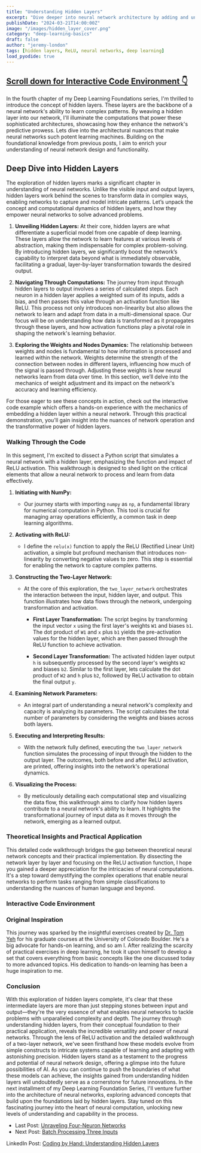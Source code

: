 ```yaml
---
title: "Understanding Hidden Layers"
excerpt: "Dive deeper into neural network architecture by adding and understanding the computations involved in a hidden layer, laying the groundwork for more complex networks."
publishDate: "2024-03-21T14:00:00Z"
image: "/images/hidden_layer_cover.png"
category: "deep-learning-basics"
draft: false
author: "jeremy-london"
tags: [hidden layers, ReLU, neural networks, deep learning]
load_pyodide: true
---
```



<h2>
  <a href="#interactive-code-environment" class="m-0 text-blue-100 dark:text-orange-400 no-underline bg-gradient-to-r from-blue-200 to-blue-100 dark:from-orange-800 dark:to-orange-900 bg-[length:0px_10px] bg-left-bottom bg-no-repeat transition-[background-size] duration-500 hover:bg-[length:100%_3px] group-hover:bg-[length:100%_10px]">
    <span>Scroll down for Interactive Code Environment 👇</span>
  </a>
</h2>

In the fourth chapter of my Deep Learning Foundations series, I'm thrilled to introduce the concept of hidden layers. These layers are the backbone of a neural network's ability to learn complex patterns. By weaving a hidden layer into our network, I'll illuminate the computations that power these sophisticated architectures, showcasing how they enhance the network's predictive prowess. Lets dive into the architectural nuances that make neural networks such potent learning machines. Building on the foundational knowledge from previous posts, I aim to enrich your understanding of neural network design and functionality.

## Deep Dive into Hidden Layers

The exploration of hidden layers marks a significant chapter in understanding of neural networks. Unlike the visible input and output layers, hidden layers work behind the scenes to transform data in complex ways, enabling networks to capture and model intricate patterns. Let’s unpack the concept and computational dynamics of hidden layers, and how they empower neural networks to solve advanced problems.

1. **Unveiling Hidden Layers:** At their core, hidden layers are what differentiate a superficial model from one capable of deep learning. These layers allow the network to learn features at various levels of abstraction, making them indispensable for complex problem-solving. By introducing hidden layers, we significantly boost the network’s capability to interpret data beyond what is immediately observable, facilitating a gradual, layer-by-layer transformation towards the desired output.
   
2. **Navigating Through Computations:** The journey from input through hidden layers to output involves a series of calculated steps. Each neuron in a hidden layer applies a weighted sum of its inputs, adds a bias, and then passes this value through an activation function like ReLU. This process not only introduces non-linearity but also allows the network to learn and adapt from data in a multi-dimensional space. Our focus will be on understanding how data is transformed as it propagates through these layers, and how activation functions play a pivotal role in shaping the network's learning behavior.
   
3. **Exploring the Weights and Nodes Dynamics:** The relationship between weights and nodes is fundamental to how information is processed and learned within the network. Weights determine the strength of the connection between nodes in different layers, influencing how much of the signal is passed through. Adjusting these weights is how neural networks learn from data over time. In this section, we’ll delve into the mechanics of weight adjustment and its impact on the network's accuracy and learning efficiency.

For those eager to see these concepts in action, check out the interactive code example which offers a hands-on experience with the mechanics of embedding a hidden layer within a neural network. Through this practical demonstration, you'll gain insight into the nuances of network operation and the transformative power of hidden layers.

### Walking Through the Code

In this segment, I'm excited to dissect a Python script that simulates a neural network with a hidden layer, emphasizing the function and impact of ReLU activation. This walkthrough is designed to shed light on the critical elements that allow a neural network to process and learn from data effectively.

1. **Initiating with NumPy:**
   - Our journey starts with importing `numpy` as `np`, a fundamental library for numerical computation in Python. This tool is crucial for managing array operations efficiently, a common task in deep learning algorithms.

2. **Activating with ReLU:**
   - I define the `relu(x)` function to apply the ReLU (Rectified Linear Unit) activation, a simple but profound mechanism that introduces non-linearity by converting negative values to zero. This step is essential for enabling the network to capture complex patterns.

3. **Constructing the Two-Layer Network:**
   - At the core of this exploration, the `two_layer_network` orchestrates the interaction between the input, hidden layer, and output. This function illustrates how data flows through the network, undergoing transformation and activation.

      - **First Layer Transformation:** The script begins by transforming the input vector `x` using the first layer's weights `W1` and biases `b1`. The dot product of `W1` and `x` plus `b1` yields the pre-activation values for the hidden layer, which are then passed through the ReLU function to achieve activation.

      - **Second Layer Transformation:** The activated hidden layer output `h` is subsequently processed by the second layer's weights `W2` and biases `b2`. Similar to the first layer, lets calculate the dot product of `W2` and `h` plus `b2`, followed by ReLU activation to obtain the final output `y`.

4. **Examining Network Parameters:**
   - An integral part of understanding a neural network's complexity and capacity is analyzing its parameters. The script calculates the total number of parameters by considering the weights and biases across both layers.

5. **Executing and Interpreting Results:**
   - With the network fully defined, executing the `two_layer_network` function simulates the processing of input through the hidden to the output layer. The outcomes, both before and after ReLU activation, are printed, offering insights into the network's operational dynamics.

6. **Visualizing the Process:**
   - By meticulously detailing each computational step and visualizing the data flow, this walkthrough aims to clarify how hidden layers contribute to a neural network's ability to learn. It highlights the transformational journey of input data as it moves through the network, emerging as a learned output.

### Theoretical Insights and Practical Application

This detailed code walkthrough bridges the gap between theoretical neural network concepts and their practical implementation. By dissecting the network layer by layer and focusing on the ReLU activation function, I hope you gained a deeper appreciation for the intricacies of neural computations. It's a step toward demystifying the complex operations that enable neural networks to perform tasks ranging from simple classifications to understanding the nuances of human language and beyond.

### Interactive Code Environment

<HiddenLayers client:only />
<PythonModule client:only filePath="examples/basics/hidden_layer_relu.py" outputRows={13}/>

### Original Inspiration

This journey was sparked by the insightful exercises created by [Dr. Tom Yeh](http://tomyeh.info) for his graduate courses at the University of Colorado Boulder. He's a big advocate for hands-on learning, and so am I. After realizing the scarcity of practical exercises in deep learning, he took it upon himself to develop a set that covers everything from basic concepts like the one discussed today to more advanced topics. His dedication to hands-on learning has been a huge inspiration to me.

### Conclusion

With this exploration of hidden layers complete, it's clear that these intermediate layers are more than just stepping stones between input and output—they're the very essence of what enables neural networks to tackle problems with unparalleled complexity and depth. The journey through understanding hidden layers, from their conceptual foundation to their practical application, reveals the incredible versatility and power of neural networks. Through the lens of ReLU activation and the detailed walkthrough of a two-layer network, we've seen firsthand how these models evolve from simple constructs to intricate systems capable of learning and adapting with astonishing precision. Hidden layers stand as a testament to the progress and potential of neural network design, offering a glimpse into the future possibilities of AI. As you can continue to push the boundaries of what these models can achieve, the insights gained from understanding hidden layers will undoubtedly serve as a cornerstone for future innovations. In the next installment of my Deep Learning Foundation Series, I'll venture further into the architecture of neural networks, exploring advanced concepts that build upon the foundations laid by hidden layers. Stay tuned on this fascinating journey into the heart of neural computation, unlocking new levels of understanding and capability in the process.

- Last Post: [Unraveling Four-Neuron Networks](/blog/deep-learning-basics-exploring-four-neurons)
- Next Post: [Batch Processing Three Inputs](/blog/deep-learning-basics-batch-processing-three-inputs)

LinkedIn Post: [Coding by Hand: Understanding Hidden Layers](https://lnkd.in/g2aCmeHS)